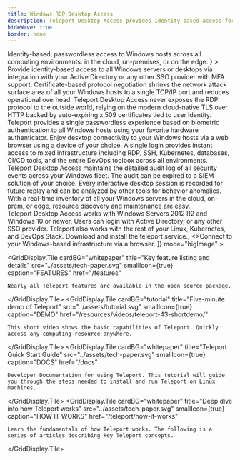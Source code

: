 ```yaml
---
title: Windows RDP Desktop Access
description: Teleport Desktop Access provides identity-based access for Windows Servers and Desktops.
hideWave: true
border: none
---
```



<Section bg="grayWave">
  <AnimationHeader
    title="Teleport Desktop Access"
    subtitle="Teleport Access Plane"
    description={
      <>
        Identity-based, passwordless access to Windows hosts across all computing environments: in the cloud, on-premises, or on the edge.
      </>
    }
  >
  <ApplicationAnimation animationType="desktop"/>
  </AnimationHeader>
  <AnnouncementBar />
</Section>
<Section bg="waveLight">
  <ProductBanner
    imgPosition="right"
    title="Improve security and ease-of-use with passwordless access for your Windows infrastructure"
    src="../assets/passwordless.png"
    alt="a diagram of server architecture"
    description="Teleport Desktop Access provides identity-based, passwordless access to Windows Servers and Desktops across all cloud, on-premises, and edge environments."
  >
    <ProductBanner.Item title="Active Directory integration">
      Provide identity-based access to all Windows servers or desktops via integration with your Active Directory or any other SSO provider with  MFA support.
    </ProductBanner.Item>
    <ProductBanner.Item title="TLS routing">
      Certificate-based protocol negotiation shrinks the network attack surface area of all your Windows hosts to a single TCP/IP port and reduces operational overhead.
    </ProductBanner.Item>
    <ProductBanner.Item title="Cloud Native Security ">
      Teleport Desktop Access never exposes the RDP protocol to the outside world, relying on the modern cloud-native TLS over HTTP backed by auto-expiring x.509 certificates tied to user identity.
    </ProductBanner.Item>
  </ProductBanner>
</Section>
<Section bg="grayWave">
  <ProductBanner
    imgPosition="left"
    title="Secure access that doesn't get in the way"
    src="../assets/access-desktop.png"
    alt="a diagram of server architecture"
    description="With Teleport, developers stay productive with the same instant, passwordless login to their Windows machines as they have for the rest of their cloud native infrastructure. Windows permissions are always in sync with other layers of your stack removing the need to juggle shared secrets, or hop between VPNs and multiple access points."
  >
    <ProductBanner.Item title="Passwordless login">
      Teleport provides a single passwordless experience based on biometric authentication to all Windows hosts using your favorite hardware authenticator.
    </ProductBanner.Item>
    <ProductBanner.Item title="Browser-based access">
      Enjoy desktop connectivity to your Windows hosts via a web browser using a device of your choice.
    </ProductBanner.Item>
    <ProductBanner.Item title="Windows and Linux">
      A single login provides instant access to mixed infrastructure including RDP, SSH, Kubernetes, databases, CI/CD tools, and the entire DevOps toolbox across all environments.
    </ProductBanner.Item>
  </ProductBanner>
</Section>
<Section bg="waveLight">
  <ProductBanner
    imgPosition="right"
    subtitle="For Security Professionals"
    title="Complete visibility into access and behavior"
    src="../assets/session-replay.gif"
    alt="session replay with Teleport"
    description="Teleport provides a live view and an audit log for Windows user sessions across all environments, making it easy to see what’s happening and who is responsible."
  >
    <ProductBanner.Item title="Unified audit log" src="../assets/connect.svg">
      Teleport Desktop Access maintains the detailed audit log of all security events across your Windows fleet. The audit can be expired to a SIEM solution of your choice.
    </ProductBanner.Item>
    <ProductBanner.Item title="Session recording (coming soon)" src="../assets/authorize.svg">
      Every interactive desktop session is recorded for future replay and can be analyzed by other tools for behavior anomalies.
    </ProductBanner.Item>
    <ProductBanner.Item title="Live server inventory" src="../assets/audit.svg">
      With a real-time inventory of all your Windows servers in the cloud, on-prem, or edge, resource discovery and maintenance are easy.
    </ProductBanner.Item>
  </ProductBanner>
</Section>
<VideoBanner title="Demo Video" videoId="n2h0GisWdss" />
<WorksWith title="Works with everything you have">
  Teleport Desktop Access works with Windows Servers 2012 R2 and Windows 10 or newer.
  Users can login with Active Directory, or any other SSO provider.
  Teleport also works with the rest of your Linux, Kubernetes, and DevOps Stack.
</WorksWith>
<EasyStart
  bg="flatWhite"
  description="Teleport is easy to deploy and use. We believe that simple and easy-to-use software is key to first-class security because it reduces the risk of a human error."
  listDescription="Teleport Desktop Access is just a single binary."
  listItems={[
    <>Download and install the <span style={{color: "#512FC9", fontFamily: "Ubuntu Mono"}}>teleport</span> service.</>,
    <>Connect to your Windows-based infrastructure via a browser.</>
  ]}
  mode="bigImage"
>
  <NextImage src="./assets/DesktopAccess@2x.png" alt="Desktop Access Diagram" layout="fill" objectFit="contain"/>
</EasyStart>
<TryTeleport/>
<GridDisplay
  centralHeading={true}
  title="Learn more about Teleport Desktop Access"
  subtitle="Explore resources"
  titleFontSize="header-1"
  titleFontWeight="black"

  >
  <GridDisplay.Tile
    cardBG="whitepaper"
    title="Key feature listing and details"
    src="../assets/tech-paper.svg"
    smallIcon={true}
    caption="FEATURES"
    href="/features"
  >
    Nearly all Teleport features are available in the open source package.
  </GridDisplay.Tile>
  <GridDisplay.Tile
    cardBG="tutorial"
    title="Five-minute demo of Teleport"
    src="../assets/tutorial.svg"
    smallIcon={true}
    caption="DEMO"
    href="/resources/videos/teleport-43-shortdemo/"
  >
    This short video shows the basic capabilities of Teleport. Quickly
    access any computing resource anywhere.
  </GridDisplay.Tile>
  <GridDisplay.Tile
    cardBG="whitepaper"
    title="Teleport Quick Start Guide"
    src="../assets/tech-paper.svg"
    smallIcon={true}
    caption="DOCS"
    href="/docs"
  >
    Developer Documentation for using Teleport. This tutorial will guide
    you through the steps needed to install and run Teleport on Linux
    machines.
  </GridDisplay.Tile>
  <GridDisplay.Tile
    cardBG="whitepaper"
    title="Deep dive into how Teleport works"
    src="../assets/tech-paper.svg"
    smallIcon={true}
    caption="HOW IT WORKS"
    href="/teleport/how-it-works"
  >
    Learn the fundamentals of how Teleport works. The following is a
    series of articles describing key Teleport concepts.
  </GridDisplay.Tile>
</GridDisplay>

